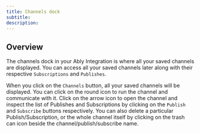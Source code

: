 ```yaml
---
title: Channels dock
subtitle:
description:
---
```


## Overview

The channels dock in your Ably Integration is where all your saved channels are displayed. You can access all your saved channels later along with their respective `Subscriptions` and `Publishes`.

When you click on the `Channels` button, all your saved channels will be displayed. You can click on the round icon to run the channel and communicate with it. Click on the arrow icon to open the channel and inspect the list of Publishes and Subscriptions by clicking on the `Publish` and `Subscribe` buttons respectively. You can also delete a particular Publish/Subscription, or the whole channel itself by clicking on the trash can icon beside the channel/publish/subscribe name.
